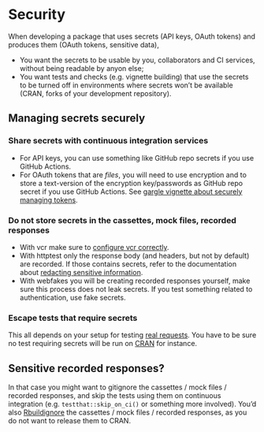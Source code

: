 # Security

When developing a package that uses secrets (API keys, OAuth tokens) and produces them (OAuth tokens, sensitive data),

* You want the secrets to be usable by you, collaborators and CI services, without being readable by anyon else;
* You want tests and checks (e.g. vignette building) that use the secrets to be turned off in environments where secrets won't be available (CRAN, forks of your development repository).

## Managing secrets securely

### Share secrets with continuous integration services

* For API keys, you can use something like GitHub repo secrets if you use GitHub Actions.
* For OAuth tokens that are _files_, you will need to use encryption and to store a text-version of the encryption key/passwords as GitHub repo secret if you use GitHub Actions. See [gargle vignette about securely managing tokens](https://gargle.r-lib.org/articles/articles/managing-tokens-securely.html).

### Do not store secrets in the cassettes, mock files, recorded responses

* With vcr make sure to [configure vcr correctly](#vcr-security).
* With httptest only the response body (and headers, but not by default) are recorded. If those contains secrets, refer to the documentation about [redacting sensitive information](https://enpiar.com/r/httptest/articles/redacting.html).
* With webfakes you will be creating recorded responses yourself, make sure this process does not leak secrets. If you test something related to authentication, use fake secrets.

### Escape tests that require secrets

This all depends on your setup for testing [real requests](#real-requests-chapter).
You have to be sure no test requiring secrets will be run on [CRAN](#cran-preparedness) for instance.

## Sensitive recorded responses?

In that case you might want to gitignore the cassettes / mock files / recorded responses, 
and skip the tests using them on continuous integration (e.g. `testthat::skip_on_ci()` or something more involved).
You'd also [Rbuildignore](https://blog.r-hub.io/2020/05/20/rbuildignore/) the cassettes / mock files / recorded responses, as you do not want to release them to CRAN.
